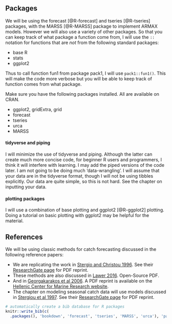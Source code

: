 ## Packages

We will be using the forecast [@R-forecast] and tseries [@R-tseries] packages, with the MARSS [@R-MARSS] package to implement ARMAX models.  However we will also use a variety of other packages.  So that you can keep track of what package a function come from, I will use the `::` notation for functions that are *not* from the following standard packages:

* base R
* stats
* ggplot2

Thus to call function fun1 from package pack1, I will use `pack1::fun1()`.  This will make the code more verbose but you will be able to keep track of function comes from what package.

Make sure you have the following packages installed.  All are available on CRAN.

* ggplot2, gridExtra, grid
* forecast
* tseries
* urca
* MARSS

#### tidyverse and piping {-}

I will minimize the use of tidyverse and piping.  Although the latter can create much more concise code, for beginner R users and programmers, I think it will interfere with learning.  I may add the piped versions of the code later.  I am not going to be doing much 'data-wrangling'.  I will assume that your data are in the tidyverse format, though I will not be using tibbles explicitly.  Our data are quite simple, so this is not hard.  See the chapter on inputting your data. 

#### plotting packages {-}

I will use a combination of base plotting and ggplot2 [@R-ggplot2] plotting.  Doing a tutorial on basic plotting with ggplot2 may be helpful for the material.

## References

We will be using classic methods for catch forecasting discussed in the following reference papers:

* We are replicating the work in [Stergio and Christou 1996](https://doi.org/10.1016/0165-7836(95)00389-4). See their [ResearchGate page](https://www.researchgate.net/publication/223836928_Modelling_and_forecasting_annual_fisheries_catches_Comparison_of_regression_univariate_and_multivariate_time_series_methods) for PDF reprint.
* These methods are also discussed in [Lawer 2016](http://dx.doi.org/10.4236/nr.2016.74018).  Open-Source PDF.
* And in [Georgakarakos et al 2006](https://doi.org/10.1016/j.fishres.2005.12.003).  A PDF reprint is available on the [Hellenic Center for Marine Research website](http://arch.her.hcmr.gr/publ.htm).
* The chapter on modeling seasonal catch data will use models discussed in [Stergiou et al 1997](https://doi.org/10.1016/S0165-7836(96)00482-1). See their [ResearchGate page](https://www.researchgate.net/publication/222888388_Modelling_and_forecasting_monthly_fisheries_catches_Comparison_of_regression_univariate_and_multivariate_time_series_methods) for PDF reprint.



```r
# automatically create a bib database for R packages
knitr::write_bib(c(
  .packages(), 'bookdown', 'forecast', 'tseries', 'MARSS', 'urca'), 'packages.bib')
```